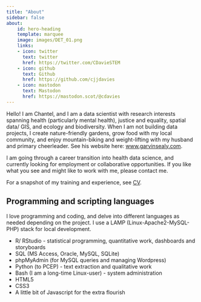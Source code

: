 ```yaml
---
title: "About"
sidebar: false
about:
    id: hero-heading
    template: marquee
    image: images/DET_01.png
    links:
    - icon: twitter
      text: twitter
      href: https://twitter.com/CDavieSTEM
    - icon: github
      text: Github
      href: https://github.com/cjjdavies
    - icon: mastodon
      text: Mastodon
      href: https://mastodon.scot/@cdavies
---
```


:::{#hero-heading}

<!-- Growing Research is a company name I chose for hosting my projects. It was formerly my limited company when I worked in land-based research and proposal development, but as I have been developing my skills in health data science, the name has taken on a newer meaning. -->

Hello! I am Chantel, and I am a data scientist with research interests spanning health (particularly mental health), justice and equality, spatial data/ GIS, and ecology and biodiversity. When I am not building data projects, I create nature-friendly gardens, grow food with my local community, and enjoy mountain-biking and weight-lifting with my husband and primary cheerleader. See his website here: [www.garvinsealy.com](https://www.garvinsealy.com).

I am going through a career transition into health data science, and currently looking for employment or collaborative opportunities. If you like what you see and might like to work with me, please contact me.

For a snapshot of my training and experience, see [CV](cv.qmd).

## Programming and scripting languages

I love programming and coding, and delve into different languages as needed depending on the project. I use a LAMP (Linux-Apache2-MySQL-PHP) stack for local development.

- R/ RStudio - statistical programming, quantitative work, dashboards and storyboards
- SQL (MS Access, Oracle, MySQL, SQLite)
- phpMyAdmin (for MySQL queries and managing Wordpress)
- Python (to PCEP) - text extraction and qualitative work
- Bash (I am a long-time Linux-user) - system administration
- HTML5
- CSS3
- A little bit of Javascript for the extra flourish

:::
